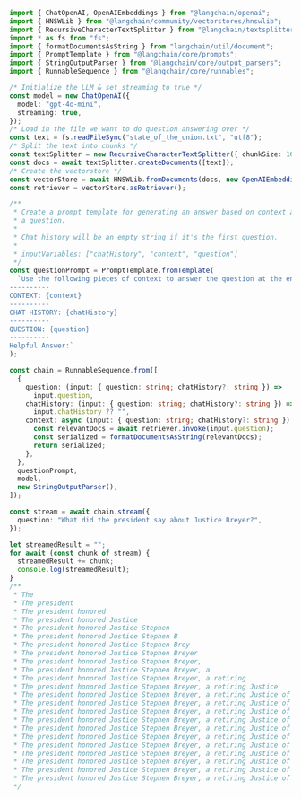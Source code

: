 ```typescript
import { ChatOpenAI, OpenAIEmbeddings } from "@langchain/openai";
import { HNSWLib } from "@langchain/community/vectorstores/hnswlib";
import { RecursiveCharacterTextSplitter } from "@langchain/textsplitters";
import * as fs from "fs";
import { formatDocumentsAsString } from "langchain/util/document";
import { PromptTemplate } from "@langchain/core/prompts";
import { StringOutputParser } from "@langchain/core/output_parsers";
import { RunnableSequence } from "@langchain/core/runnables";

/* Initialize the LLM & set streaming to true */
const model = new ChatOpenAI({
  model: "gpt-4o-mini",
  streaming: true,
});
/* Load in the file we want to do question answering over */
const text = fs.readFileSync("state_of_the_union.txt", "utf8");
/* Split the text into chunks */
const textSplitter = new RecursiveCharacterTextSplitter({ chunkSize: 1000 });
const docs = await textSplitter.createDocuments([text]);
/* Create the vectorstore */
const vectorStore = await HNSWLib.fromDocuments(docs, new OpenAIEmbeddings());
const retriever = vectorStore.asRetriever();

/**
 * Create a prompt template for generating an answer based on context and
 * a question.
 *
 * Chat history will be an empty string if it's the first question.
 *
 * inputVariables: ["chatHistory", "context", "question"]
 */
const questionPrompt = PromptTemplate.fromTemplate(
  `Use the following pieces of context to answer the question at the end. If you don't know the answer, just say that you don't know, don't try to make up an answer.
----------
CONTEXT: {context}
----------
CHAT HISTORY: {chatHistory}
----------
QUESTION: {question}
----------
Helpful Answer:`
);

const chain = RunnableSequence.from([
  {
    question: (input: { question: string; chatHistory?: string }) =>
      input.question,
    chatHistory: (input: { question: string; chatHistory?: string }) =>
      input.chatHistory ?? "",
    context: async (input: { question: string; chatHistory?: string }) => {
      const relevantDocs = await retriever.invoke(input.question);
      const serialized = formatDocumentsAsString(relevantDocs);
      return serialized;
    },
  },
  questionPrompt,
  model,
  new StringOutputParser(),
]);

const stream = await chain.stream({
  question: "What did the president say about Justice Breyer?",
});

let streamedResult = "";
for await (const chunk of stream) {
  streamedResult += chunk;
  console.log(streamedResult);
}
/**
 * The
 * The president
 * The president honored
 * The president honored Justice
 * The president honored Justice Stephen
 * The president honored Justice Stephen B
 * The president honored Justice Stephen Brey
 * The president honored Justice Stephen Breyer
 * The president honored Justice Stephen Breyer,
 * The president honored Justice Stephen Breyer, a
 * The president honored Justice Stephen Breyer, a retiring
 * The president honored Justice Stephen Breyer, a retiring Justice
 * The president honored Justice Stephen Breyer, a retiring Justice of
 * The president honored Justice Stephen Breyer, a retiring Justice of the
 * The president honored Justice Stephen Breyer, a retiring Justice of the United
 * The president honored Justice Stephen Breyer, a retiring Justice of the United States
 * The president honored Justice Stephen Breyer, a retiring Justice of the United States Supreme
 * The president honored Justice Stephen Breyer, a retiring Justice of the United States Supreme Court
 * The president honored Justice Stephen Breyer, a retiring Justice of the United States Supreme Court,
 * The president honored Justice Stephen Breyer, a retiring Justice of the United States Supreme Court, for
 * The president honored Justice Stephen Breyer, a retiring Justice of the United States Supreme Court, for his
 * The president honored Justice Stephen Breyer, a retiring Justice of the United States Supreme Court, for his service
 * The president honored Justice Stephen Breyer, a retiring Justice of the United States Supreme Court, for his service.
 */
```
